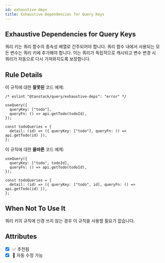 ```yaml
---
id: exhaustive-deps
title: Exhaustive Dependencies for Query Keys
---
```


## Exhaustive Dependencies for Query Keys

쿼리 키는 쿼리 함수의 종속성 배열로 간주되어야 합니다. 쿼리 함수 내에서 사용되는 모든 변수는 쿼리 키에 추가해야 합니다. 이는 쿼리가 독립적으로 캐시되고 변수 변경 시 쿼리가 자동으로 다시 가져와지도록 보장합니다.

## Rule Details

이 규칙에 대한 **잘못된** 코드 예제:

```tsx
/* eslint "@tanstack/query/exhaustive-deps": "error" */

useQuery({
  queryKey: ["todo"],
  queryFn: () => api.getTodo(todoId),
});

const todoQueries = {
  detail: (id) => ({ queryKey: ["todo"], queryFn: () => api.getTodo(id) }),
};
```

이 규칙에 대한 **올바른** 코드 예제:

```tsx
useQuery({
  queryKey: ["todo", todoId],
  queryFn: () => api.getTodo(todoId),
});

const todoQueries = {
  detail: (id) => ({ queryKey: ["todo", id], queryFn: () => api.getTodo(id) }),
};
```

## When Not To Use It

쿼리 키의 규칙에 신경 쓰지 않는 경우 이 규칙을 사용할 필요가 없습니다.

## Attributes

- [x] ✅ 추천됨
- [x] 🔧 자동 수정 가능

